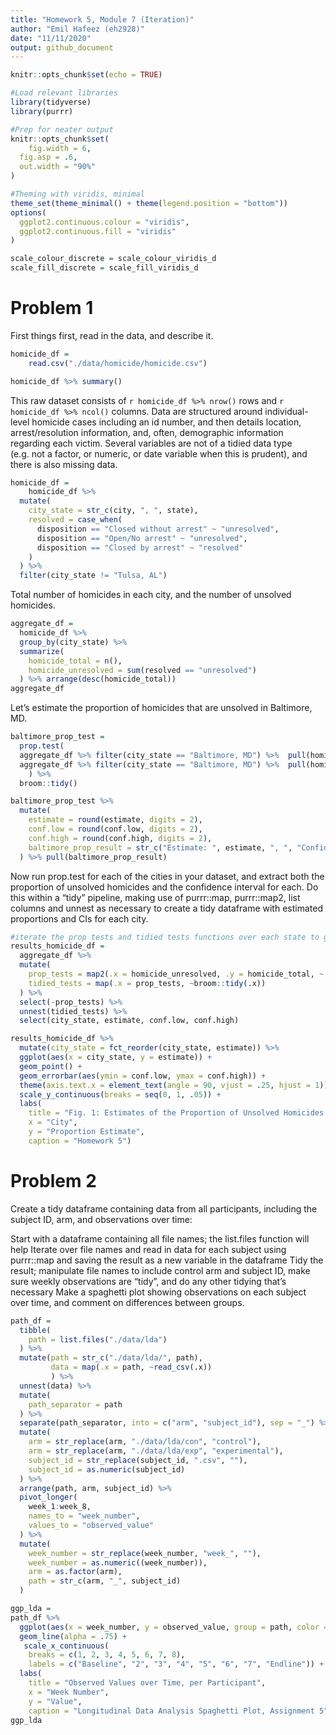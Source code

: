 ```yaml
---
title: "Homework 5, Module 7 (Iteration)"
author: "Emil Hafeez (eh2928)"
date: "11/11/2020"
output: github_document
---
```


```r
knitr::opts_chunk$set(echo = TRUE)

#Load relevant libraries
library(tidyverse)
library(purrr)

#Prep for neater output
knitr::opts_chunk$set(
	fig.width = 6, 
  fig.asp = .6,
  out.width = "90%"
)

#Theming with viridis, minimal
theme_set(theme_minimal() + theme(legend.position = "bottom"))
options(
  ggplot2.continuous.colour = "viridis",
  ggplot2.continuous.fill = "viridis"
)

scale_colour_discrete = scale_colour_viridis_d
scale_fill_discrete = scale_fill_viridis_d
```

# Problem 1

First things first, read in the data, and describe it.

```r
homicide_df = 
    read.csv("./data/homicide/homicide.csv")

homicide_df %>% summary()
```

This raw dataset consists of `r homicide_df %>% nrow()` rows and `r homicide_df %>% ncol()` columns. Data are structured around individual-level homicide cases including an id number, and then details location, arrest/resolution information, and, often, demographic information regarding each victim. Several variables are not of a tidied data type (e.g. not a factor, or numeric, or date variable when this is prudent), and there is also missing data. 

```r
homicide_df = 
    homicide_df %>% 
  mutate(
    city_state = str_c(city, ", ", state),
    resolved = case_when(
      disposition == "Closed without arrest" ~ "unresolved",
      disposition == "Open/No arrest" ~ "unresolved",
      disposition == "Closed by arrest" ~ "resolved"
    )
  ) %>% 
  filter(city_state != "Tulsa, AL")
```

Total number of homicides in each city, and the number of unsolved homicides.
```r
aggregate_df = 
  homicide_df %>% 
  group_by(city_state) %>% 
  summarize(
    homicide_total = n(),
    homicide_unresolved = sum(resolved == "unresolved")
  ) %>% arrange(desc(homicide_total))
aggregate_df
```

Let's estimate the proportion of homicides that are unsolved in Baltimore, MD.
```r
baltimore_prop_test = 
  prop.test(
  aggregate_df %>% filter(city_state == "Baltimore, MD") %>%  pull(homicide_unresolved),
  aggregate_df %>% filter(city_state == "Baltimore, MD") %>%  pull(homicide_total)
    ) %>% 
  broom::tidy()

baltimore_prop_test %>% 
  mutate(
    estimate = round(estimate, digits = 2),
    conf.low = round(conf.low, digits = 2),
    conf.high = round(conf.high, digits = 2),
    baltimore_prop_result = str_c("Estimate: ", estimate, ", ", "Confidence Interval: (", conf.low, ",", conf.high, ")"),
  ) %>% pull(baltimore_prop_result)
```

Now run prop.test for each of the cities in your dataset, and extract both the proportion of unsolved homicides and the confidence interval for each. Do this within a “tidy” pipeline, making use of purrr::map, purrr::map2, list columns and unnest as necessary to create a tidy dataframe with estimated proportions and CIs for each city.

```r
#iterate the prop tests and tidied tests functions over each state to get a resulting df
results_homicide_df =
  aggregate_df %>% 
  mutate(
    prop_tests = map2(.x = homicide_unresolved, .y = homicide_total, ~ prop.test(x = .x, n = .y)),
    tidied_tests = map(.x = prop_tests, ~broom::tidy(.x))
  ) %>% 
  select(-prop_tests) %>% 
  unnest(tidied_tests) %>% 
  select(city_state, estimate, conf.low, conf.high)
```

```r
results_homicide_df %>% 
  mutate(city_state = fct_reorder(city_state, estimate)) %>% 
  ggplot(aes(x = city_state, y = estimate)) +
  geom_point() + 
  geom_errorbar(aes(ymin = conf.low, ymax = conf.high)) +
  theme(axis.text.x = element_text(angle = 90, vjust = .25, hjust = 1)) +
  scale_y_continuous(breaks = seq(0, 1, .05)) +
  labs(
    title = "Fig. 1: Estimates of the Proportion of Unsolved Homicides in US Cities",
    x = "City",
    y = "Proportion Estimate",
    caption = "Homework 5")
```

# Problem 2

Create a tidy dataframe containing data from all participants, including the subject ID, arm, and observations over time:

Start with a dataframe containing all file names; the list.files function will help
Iterate over file names and read in data for each subject using purrr::map and saving the result as a new variable in the dataframe
Tidy the result; manipulate file names to include control arm and subject ID, make sure weekly observations are “tidy”, and do any other tidying that’s necessary
Make a spaghetti plot showing observations on each subject over time, and comment on differences between groups.

```r
path_df =
  tibble(
    path = list.files("./data/lda")
  ) %>% 
  mutate(path = str_c("./data/lda/", path),
         data = map(.x = path, ~read_csv(.x))
         ) %>% 
  unnest(data) %>% 
  mutate(
    path_separator = path
  ) %>% 
  separate(path_separator, into = c("arm", "subject_id"), sep = "_") %>% 
  mutate(
    arm = str_replace(arm, "./data/lda/con", "control"),
    arm = str_replace(arm, "./data/lda/exp", "experimental"),
    subject_id = str_replace(subject_id, ".csv", ""),
    subject_id = as.numeric(subject_id)
  ) %>% 
  arrange(path, arm, subject_id) %>% 
  pivot_longer(
    week_1:week_8,
    names_to = "week_number",
    values_to = "observed_value"
  ) %>% 
  mutate(
    week_number = str_replace(week_number, "week_", ""),
    week_number = as.numeric((week_number)),
    arm = as.factor(arm),
    path = str_c(arm, "_", subject_id)
  )
```

```r
ggp_lda =
path_df %>% 
  ggplot(aes(x = week_number, y = observed_value, group = path, color = arm)) + 
  geom_line(alpha = .75) +
   scale_x_continuous(
    breaks = c(1, 2, 3, 4, 5, 6, 7, 8), 
    labels = c("Baseline", "2", "3", "4", "5", "6", "7", "Endline")) +
  labs(
    title = "Observed Values over Time, per Participant",
    x = "Week Number",
    y = "Value",
    caption = "Longitudinal Data Analysis Spaghetti Plot, Assignment 5") 
ggp_lda
```

